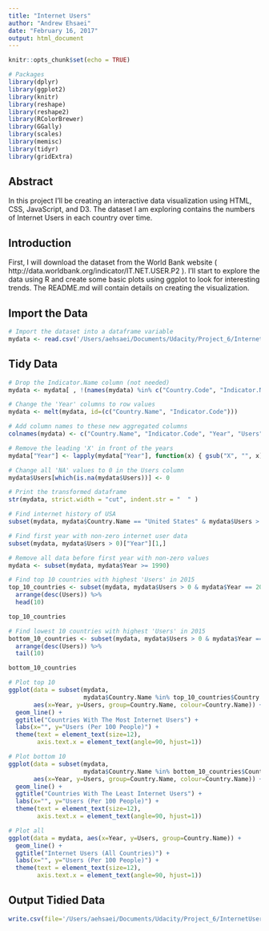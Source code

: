 ```yaml
---
title: "Internet Users"
author: "Andrew Ehsaei"
date: "February 16, 2017"
output: html_document
---
```

```r
knitr::opts_chunk$set(echo = TRUE)
```
```r
# Packages
library(dplyr)
library(ggplot2)
library(knitr)
library(reshape)
library(reshape2)
library(RColorBrewer)
library(GGally)
library(scales)
library(memisc)
library(tidyr)
library(gridExtra)
```
## Abstract
In this project I'll be creating an interactive data visualization using
HTML, CSS, JavaScript, and D3. The dataset I am exploring contains the numbers of 
Internet Users in each country over time.

## Introduction
First, I will download the dataset from the World Bank website
( http://data.worldbank.org/indicator/IT.NET.USER.P2 ). I'll start to explore the 
data using R and create some basic plots using ggplot to look for interesting 
trends. The README.md will contain details on creating the visualization.

## Import the Data

```r
# Import the dataset into a dataframe variable
mydata <- read.csv('/Users/aehsaei/Documents/Udacity/Project_6/InternetUsersData.csv', row.names=NULL)
```

## Tidy Data
```r
# Drop the Indicator.Name column (not needed)
mydata <- mydata[ , !(names(mydata) %in% c("Country.Code", "Indicator.Name"))]

# Change the 'Year' columns to row values
mydata <- melt(mydata, id=(c("Country.Name", "Indicator.Code")))

# Add column names to these new aggregated columns
colnames(mydata) <- c("Country.Name", "Indicator.Code", "Year", "Users")

# Remove the leading 'X' in front of the years
mydata["Year"] <- lapply(mydata["Year"], function(x) { gsub("X", "", x) })

# Change all 'NA' values to 0 in the Users column
mydata$Users[which(is.na(mydata$Users))] <- 0

# Print the transformed dataframe
str(mydata, strict.width = "cut", indent.str = "  " )
```

```r
# Find internet history of USA
subset(mydata, mydata$Country.Name == "United States" & mydata$Users > 0)

# Find first year with non-zero internet user data
subset(mydata, mydata$Users > 0)["Year"][1,]

# Remove all data before first year with non-zero values
mydata <- subset(mydata, mydata$Year >= 1990)

# Find top 10 countries with highest 'Users' in 2015
top_10_countries <- subset(mydata, mydata$Users > 0 & mydata$Year == 2015) %>%
  arrange(desc(Users)) %>%
  head(10)

top_10_countries

# Find lowest 10 countries with highest 'Users' in 2015
bottom_10_countries <- subset(mydata, mydata$Users > 0 & mydata$Year == 2015) %>%
  arrange(desc(Users)) %>%
  tail(10)

bottom_10_countries
```

```r

# Plot top 10
ggplot(data = subset(mydata, 
                     mydata$Country.Name %in% top_10_countries$Country.Name), 
       aes(x=Year, y=Users, group=Country.Name, colour=Country.Name)) +
  geom_line() +
  ggtitle("Countries With The Most Internet Users") +
  labs(x="", y="Users (Per 100 People)") +
  theme(text = element_text(size=12),
        axis.text.x = element_text(angle=90, hjust=1))

# Plot bottom 10
ggplot(data = subset(mydata, 
                     mydata$Country.Name %in% bottom_10_countries$Country.Name), 
       aes(x=Year, y=Users, group=Country.Name, colour=Country.Name)) +
  geom_line() +
  ggtitle("Countries With The Least Internet Users") +
  labs(x="", y="Users (Per 100 People)") +
  theme(text = element_text(size=12),
        axis.text.x = element_text(angle=90, hjust=1))

# Plot all
ggplot(data = mydata, aes(x=Year, y=Users, group=Country.Name)) +
  geom_line() +
  ggtitle("Internet Users (All Countries)") +
  labs(x="", y="Users (Per 100 People)") +
  theme(text = element_text(size=12),
        axis.text.x = element_text(angle=90, hjust=1))
```

## Output Tidied Data
```r
write.csv(file='/Users/aehsaei/Documents/Udacity/Project_6/InternetUsersDataFixed.csv', x=mydata)
```